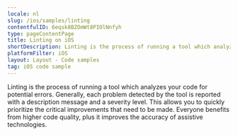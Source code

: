 ```yaml
---
locale: nl
slug: /ios/samples/linting
contentfulID: 6eqsk8BZOmWt8PIOlNnfyh
type: pageContentPage
title: Linting on iOS
shortDescription: Linting is the process of running a tool which analyzes your code for potential errors.
platformFilter: iOS
layout: Layout - Code samples
tag: iOS code sample
---
```


Linting is the process of running a tool which analyzes your code for potential errors. Generally, each problem detected by the tool is reported with a description message and a severity level. This allows you to quickly prioritize the critical improvements that need to be made. Everyone benefits from higher code quality, plus it improves the accuracy of assistive technologies.

<CodeSample id="linting" locale="nl" platform="ios"/>
